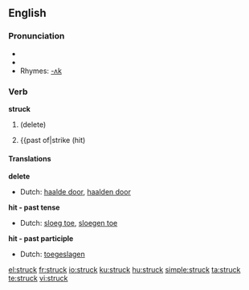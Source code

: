 ==English==

{{rank|wrong|afraid|merely|648|struck|man's|write|caught}}

===Pronunciation===
* {{IPA|/'stɻʌk/}}
* {{audio|en-us-struck.ogg|Audio (US)}}
* Rhymes: [[Rhymes:English:-ʌk|-ʌk]]

===Verb===
'''struck'''

# {{past of|[[strike]]}} (delete)
# {{past of|strike (hit)

====Translations====
'''delete'''
* Dutch: [[haalde door]], [[haalden door]]

'''hit - past tense'''
* Dutch: [[sloeg toe]], [[sloegen toe]]

'''hit - past participle'''
* Dutch: [[toegeslagen]]

[[el:struck]]
[[fr:struck]]
[[io:struck]]
[[ku:struck]]
[[hu:struck]]
[[simple:struck]]
[[ta:struck]]
[[te:struck]]
[[vi:struck]]